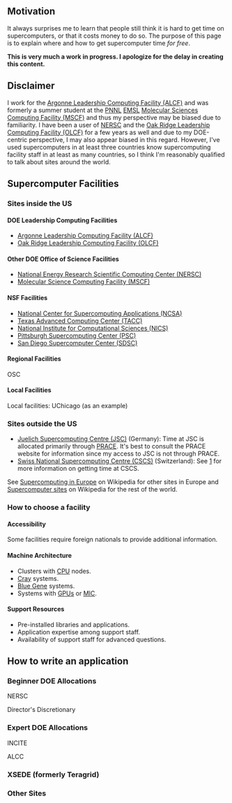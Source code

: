 == Motivation ==

It always surprises me to learn that people still think it is hard to get time on supercomputers, or that it costs money to do so.  The purpose of this page is to explain where and how to get supercomputer time ''for free''.

'''This is very much a work in progress.  I apologize for the delay in creating this content.'''

== Disclaimer ==

I work for the [http://www.alcf.anl.gov/ Argonne Leadership Computing Facility (ALCF)] and was formerly a summer student at the [http://www.pnl.gov/ PNNL] [http://www.emsl.pnl.gov/ EMSL] [http://mscf.emsl.pnl.gov Molecular Sciences Computing Facility (MSCF)] and thus my perspective may be biased due to familiarity.  I have been a user of [http://www.nersc.gov/ NERSC] and the [http://www.olcf.ornl.gov/ Oak Ridge Leadership Computing Facility (OLCF)] for a few years as well and due to my DOE-centric perspective, I may also appear biased in this regard.  However, I've used supercomputers in at least three countries know supercomputing facility staff in at least as many countries, so I think I'm reasonably qualified to talk about sites around the world.

== Supercomputer Facilities ==

=== Sites inside the US ===

==== DOE Leadership Computing Facilities ==== 

* [http://www.alcf.anl.gov/ Argonne Leadership Computing Facility (ALCF)]
* [http://www.olcf.ornl.gov/ Oak Ridge Leadership Computing Facility (OLCF)]

==== Other DOE Office of Science Facilities ====

* [http://www.nersc.gov National Energy Research Scientific Computing Center (NERSC)]
* [http://www.emsl.pnl.gov/capabilities/computing/ Molecular Science Computing Facility (MSCF)]

==== NSF Facilities ====

* [http://www.ncsa.illinois.edu/ National Center for Supercomputing Applications (NCSA)]
* [http://www.tacc.utexas.edu/ Texas Advanced Computing Center (TACC)]
* [http://www.nics.tennessee.edu/ National Institute for Computational Sciences (NICS)]
* [http://www.psc.edu/ Pittsburgh Supercomputing Center (PSC)]
* [http://www.sdsc.edu/ San Diego Supercomputer Center (SDSC)]

==== Regional Facilities ====

OSC

==== Local Facilities ====

Local facilities: UChicago (as an example)

=== Sites outside the US ===

* [http://www2.fz-juelich.de/jsc/jugene Juelich Supercomputing Centre (JSC)] (Germany): Time at JSC is allocated primarily through [http://www.prace-project.eu/Resource-Allocation PRACE].  It's best to consult the PRACE website for information since my access to JSC is not through PRACE.
* [http://www.cscs.ch/ Swiss National Supercomputing Centre (CSCS)] (Switzerland): See [http://www.cscs.ch/nss/allocation_schemes/index.html] for more information on getting time at CSCS.

See [http://en.wikipedia.org/wiki/Supercomputing_in_Europe Supercomputing in Europe] on Wikipedia for other sites in Europe and [http://en.wikipedia.org/wiki/Category:Supercomputer_sites Supercomputer sites] on Wikipedia for the rest of the world.

=== How to choose a facility ===

==== Accessibility ====

Some facilities require foreign nationals to provide additional information.

==== Machine Architecture ====

* Clusters with [[CPU_comparison|CPU]] nodes.
* [[Cray]] systems.
* [[Blue Gene/Q|Blue Gene]] systems.
* Systems with [[GPU]]s or [[MIC]].

==== Support Resources ====

* Pre-installed libraries and applications.
* Application expertise among support staff.
* Availability of support staff for advanced questions.

== How to write an application ==

=== Beginner DOE Allocations ===

NERSC

Director's Discretionary 

=== Expert DOE Allocations ===

INCITE

ALCC

=== XSEDE (formerly Teragrid) ===

=== Other Sites ===
